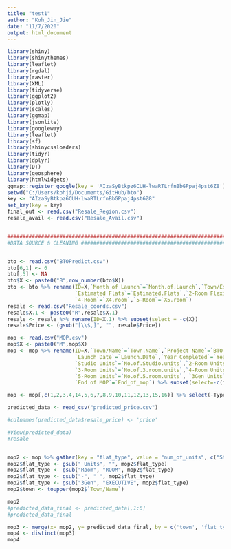 ```yaml
---
title: "test1"
author: "Koh_Jin_Jie"
date: "11/7/2020"
output: html_document
---
```


```r

library(shiny)
library(shinythemes)
library(leaflet)
library(rgdal)
library(raster)
library(XML)
library(tidyverse)
library(ggplot2)
library(plotly)
library(scales)
library(ggmap)
library(jsonlite)
library(googleway)
library(leaflet)
library(sf)
library(shinycssloaders)
library(tidyr)
library(dplyr)
library(DT)
library(geosphere)
library(htmlwidgets)
ggmap::register_google(key = 'AIzaSyBtkpz6CUH-lwaRTLrfnBbGPpaj4pst6Z8')
setwd("C:/Users/kohji/Documents/GitHub/bto")
key <- "AIzaSyBtkpz6CUH-lwaRTLrfnBbGPpaj4pst6Z8"
set_key(key = key)
final_out <- read.csv("Resale_Region.csv")
resale_avail <- read.csv("Resale_Avail.csv")


##############################################################################################################################################################################
#DATA SOURCE & CLEANING ################################################################################################################################################################


bto <- read.csv("BTOPredict.csv")
bto[6,1] <- 6
bto[,5] <- NA
bto$X <- paste0("B",row_number(bto$X))
bto <- bto %>% rename(ID=X,`Month of Launch`=`Month.of.Launch`,`Town/Estate`=`Town.Estate`,
                      `Estimated Flats`=`Estimated.Flats`,`2-Room Flexi`=`X2.room.Flexi`,`3-Room`=`X3.room`,
                      `4-Room`=`X4.room`,`5-Room`=`X5.room`) 
resale <- read.csv("Resale_coords.csv") 
resale$X.1 <- paste0("R",resale$X.1)
resale <- resale %>% rename(ID=X.1) %>% subset(select = -c(X))
resale$Price <- (gsub("[\\$,]", "", resale$Price))

mop <- read.csv("MOP.csv")
mop$X <- paste0("M",mop$X)
mop <- mop %>% rename(ID=X,`Town/Name`=`Town.Name`,`Project Name`=`BTO.Project.Name`,
                      `Launch Date`=`Launch.Date`,`Year Completed`=`Year.of.Completion`,
                      `Studio Units`=`No.of.Studio.units`,`2-Room Units`=`No.of.2.room.units`,
                      `3-Room Units`=`No.of.3.room.units`,`4-Room Units`=`No.of.4.room.units`,
                      `5-Room Units`=`No.of.5.room.units`, `3Gen Units`=`No.of.3.gen.units`,`Total Units`=`Total.no.of.units`, 
                      `End of MOP`=`End_of_mop`) %>% subset(select=-c(idMOP))

mop <- mop[,c(1,2,3,4,14,5,6,7,8,9,10,11,12,13,15,16)] %>% select(-Type,Type)


```

```r
predicted_data <- read_csv("predicted_price.csv")

#colnames(predicted_data$resale_price) <- 'price'

#View(predicted_data) 
#resale


mop2 <- mop %>% gather(key = "flat_type", value = "num_of_units", c("Studio Units", "2-Room Units", "3-Room Units","4-Room Units", "5-Room Units", "3Gen Units" ))
mop2$flat_type <- gsub(" Units", "", mop2$flat_type)
mop2$flat_type <- gsub("Room", "ROOM", mop2$flat_type)
mop2$flat_type <- gsub("-", " ", mop2$flat_type)
mop2$flat_type <- gsub("3Gen", "EXECUTIVE", mop2$flat_type)
mop2$town <- toupper(mop2$`Town/Name`)

mop2
#predicted_data_final <- predicted_data[,1:6]
#predicted_data_final

mop3 <- merge(x= mop2, y= predicted_data_final, by = c('town', 'flat_type')) 
mop4 <- distinct(mop3)
mop4
```